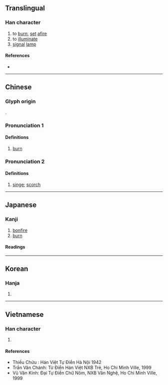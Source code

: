 {{character info/new}}
==Translingual==

===Han character===
{{Han char|rn=86|rad=火|as=12|sn=16|four=94896|canj=FKCF|ids=⿰火尞}}

# to [[burn]], [[set]] [[afire]]
# to [[illuminate]]
# [[signal]] [[lamp]]

====References====
* {{Han ref|kx=0683.020|dkj=19414|dj=1095.040|hdz=32233.030|uh=71CE|ud=29134|bh=BF52|bd=48978}}

----

==Chinese==
{{zh-forms|alt=⿰火了-second round simplified}}

===Glyph origin===
{{Han etym}}
{{Han compound|火|尞|c1=s|c2=p|t1=fire|ls=psc}}.

===Pronunciation 1===
{{zh-pron
|m=liáo,liào
|c=liu4,liu6
|mn=ml:liâu
|mn-t=liao5/liou5
|mn-t_note=liao5 - Shantou; liou5 - Chaozhou
|mc=y
|oc=y
|ma=
|cat=v,n
}}

====Definitions====
{{zh-hanzi}}

# [[burn]]

===Pronunciation 2===
{{zh-pron
|m=liǎo
|cat=v
}}

====Definitions====
{{zh-hanzi}}

# [[singe]]; [[scorch]]

----

==Japanese==

===Kanji===
{{ja-kanji|grade=|rs=火12}}

# [[bonfire]]
# [[burn]]

====Readings====
{{ja-readings
|goon=りょう<れう
|kanon=りょう<れう
|kun=かがりび}}

----

==Korean==

===Hanja===
{{ko-hanja|hangeul=[[료]]>[[요]]|eumhun=|rv=ryo>yo|mr=ryo>yo|y=lyo>yo}}

# {{defn|lang=ko|sort=火12}}

----

==Vietnamese==

===Han character===
{{vi-hantu|[[liệu]], [[leo]], [[liêu]], [[riu]]|rs=火12}}

# {{defn|lang=vi|sort=火12}}

====References====
* Thiều Chửu : Hán Việt Tự Điển Hà Nội 1942
* Trần Văn Chánh: Từ Điển Hán Việt NXB Trẻ, Ho Chi Minh Ville, 1999
* Vũ Văn Kính: Đại Tự Điển Chữ Nôm, NXB Văn Nghệ, Ho Chi Minh Ville, 1999
